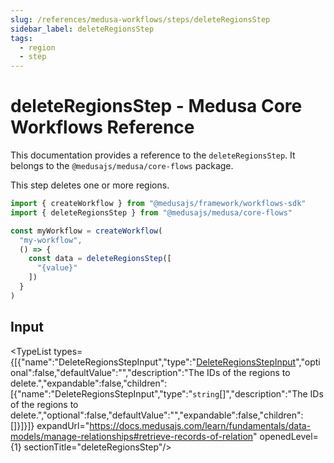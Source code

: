 ```yaml
---
slug: /references/medusa-workflows/steps/deleteRegionsStep
sidebar_label: deleteRegionsStep
tags:
  - region
  - step
---
```



# deleteRegionsStep - Medusa Core Workflows Reference

This documentation provides a reference to the `deleteRegionsStep`. It belongs to the `@medusajs/medusa/core-flows` package.

This step deletes one or more regions.

```ts title="src/workflows/my-workflow.ts"
import { createWorkflow } from "@medusajs/framework/workflows-sdk"
import { deleteRegionsStep } from "@medusajs/medusa/core-flows"

const myWorkflow = createWorkflow(
  "my-workflow",
  () => {
    const data = deleteRegionsStep([
      "{value}"
    ])
  }
)
```
  

## Input

<TypeList types={[{"name":"DeleteRegionsStepInput","type":"[DeleteRegionsStepInput](../../../../types/core_flows.DeleteRegionsStepInput/page.mdx)","optional":false,"defaultValue":"","description":"The IDs of the regions to delete.","expandable":false,"children":[{"name":"DeleteRegionsStepInput","type":"`string`[]","description":"The IDs of the regions to delete.","optional":false,"defaultValue":"","expandable":false,"children":[]}]}]} expandUrl="https://docs.medusajs.com/learn/fundamentals/data-models/manage-relationships#retrieve-records-of-relation" openedLevel={1} sectionTitle="deleteRegionsStep"/>
